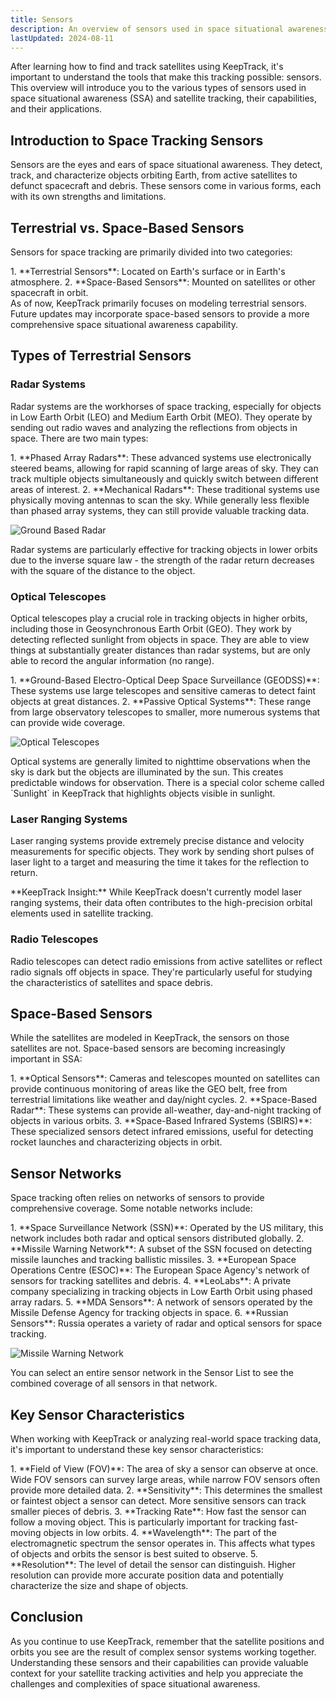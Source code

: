 ```yaml
---
title: Sensors
description: An overview of sensors used in space situational awareness and satellite tracking, including both terrestrial and space-based sensors.
lastUpdated: 2024-08-11
---
```



After learning how to find and track satellites using KeepTrack, it's important to understand the tools that make this tracking possible: sensors. This overview will introduce you to the various types of sensors used in space situational awareness (SSA) and satellite tracking, their capabilities, and their applications.

## Introduction to Space Tracking Sensors

Sensors are the eyes and ears of space situational awareness. They detect, track, and characterize objects orbiting Earth, from active satellites to defunct spacecraft and debris. These sensors come in various forms, each with its own strengths and limitations.

## Terrestrial vs. Space-Based Sensors

Sensors for space tracking are primarily divided into two categories:

<Steps>
1. **Terrestrial Sensors**: Located on Earth's surface or in Earth's atmosphere.
2. **Space-Based Sensors**: Mounted on satellites or other spacecraft in orbit.
</Steps>

<Aside>
As of now, KeepTrack primarily focuses on modeling terrestrial sensors. Future updates may incorporate space-based sensors to provide a more comprehensive space situational awareness capability.
</Aside>

## Types of Terrestrial Sensors

### Radar Systems

Radar systems are the workhorses of space tracking, especially for objects in Low Earth Orbit (LEO) and Medium Earth Orbit (MEO). They operate by sending out radio waves and analyzing the reflections from objects in space. There are two main types:

<Steps>
1. **Phased Array Radars**: These advanced systems use electronically steered beams, allowing for rapid scanning of large areas of sky. They can track multiple objects simultaneously and quickly switch between different areas of interest.
2. **Mechanical Radars**: These traditional systems use physically moving antennas to scan the sky. While generally less flexible than phased array systems, they can still provide valuable tracking data.
</Steps>

![Ground Based Radar](../../../assets/sensors/gbr.png)

<Aside title="Technical Note">
Radar systems are particularly effective for tracking objects in lower orbits due to the inverse square law - the strength of the radar return decreases with the square of the distance to the object.
</Aside>

### Optical Telescopes

Optical telescopes play a crucial role in tracking objects in higher orbits, including those in Geosynchronous Earth Orbit (GEO). They work by detecting reflected sunlight from objects in space. They are able to view things at substantially greater distances than radar systems, but are only able to record the angular information (no range).

<Steps>
1. **Ground-Based Electro-Optical Deep Space Surveillance (GEODSS)**: These systems use large telescopes and sensitive cameras to detect faint objects at great distances.
2. **Passive Optical Systems**: These range from large observatory telescopes to smaller, more numerous systems that can provide wide coverage.
</Steps>

![Optical Telescopes](../../../assets/sensors/telescope.png)

<Aside type="tip">
Optical systems are generally limited to nighttime observations when the sky is dark but the objects are illuminated by the sun. This creates predictable windows for observation. There is a special color scheme called `Sunlight` in KeepTrack that highlights objects visible in sunlight.
</Aside>

### Laser Ranging Systems

Laser ranging systems provide extremely precise distance and velocity measurements for specific objects. They work by sending short pulses of laser light to a target and measuring the time it takes for the reflection to return.

<Aside>
**KeepTrack Insight:** While KeepTrack doesn't currently model laser ranging systems, their data often contributes to the high-precision orbital elements used in satellite tracking.
</Aside>

### Radio Telescopes

Radio telescopes can detect radio emissions from active satellites or reflect radio signals off objects in space. They're particularly useful for studying the characteristics of satellites and space debris.

## Space-Based Sensors

While the satellites are modeled in KeepTrack, the sensors on those satellites are not. Space-based sensors are becoming increasingly important in SSA:

<Steps>
1. **Optical Sensors**: Cameras and telescopes mounted on satellites can provide continuous monitoring of areas like the GEO belt, free from terrestrial limitations like weather and day/night cycles.
2. **Space-Based Radar**: These systems can provide all-weather, day-and-night tracking of objects in various orbits.
3. **Space-Based Infrared Systems (SBIRS)**: These specialized sensors detect infrared emissions, useful for detecting rocket launches and characterizing objects in orbit.
</Steps>

## Sensor Networks

Space tracking often relies on networks of sensors to provide comprehensive coverage. Some notable networks include:

<Steps>
1. **Space Surveillance Network (SSN)**: Operated by the US military, this network includes both radar and optical sensors distributed globally.
2. **Missile Warning Network**: A subset of the SSN focused on detecting missile launches and tracking ballistic missiles.
3. **European Space Operations Centre (ESOC)**: The European Space Agency's network of sensors for tracking satellites and debris.
4. **LeoLabs**: A private company specializing in tracking objects in Low Earth Orbit using phased array radars.
5. **MDA Sensors**: A network of sensors operated by the Missile Defense Agency for tracking objects in space.
6. **Russian Sensors**: Russia operates a variety of radar and optical sensors for space tracking.

</Steps>

![Missile Warning Network](../../../assets/sensors/mw-network.png)

<Aside type="tip">
You can select an entire sensor network in the Sensor List to see the combined coverage of all sensors in that network.
</Aside>


## Key Sensor Characteristics

When working with KeepTrack or analyzing real-world space tracking data, it's important to understand these key sensor characteristics:

<Steps>
1. **Field of View (FOV)**: The area of sky a sensor can observe at once. Wide FOV sensors can survey large areas, while narrow FOV sensors often provide more detailed data.
2. **Sensitivity**: This determines the smallest or faintest object a sensor can detect. More sensitive sensors can track smaller pieces of debris.
3. **Tracking Rate**: How fast the sensor can follow a moving object. This is particularly important for tracking fast-moving objects in low orbits.
4. **Wavelength**: The part of the electromagnetic spectrum the sensor operates in. This affects what types of objects and orbits the sensor is best suited to observe.
5. **Resolution**: The level of detail the sensor can distinguish. Higher resolution can provide more accurate position data and potentially characterize the size and shape of objects.
</Steps>

## Conclusion

As you continue to use KeepTrack, remember that the satellite positions and orbits you see are the result of complex sensor systems working together. Understanding these sensors and their capabilities can provide valuable context for your satellite tracking activities and help you appreciate the challenges and complexities of space situational awareness.